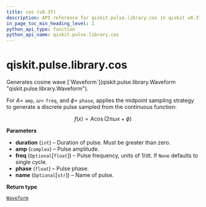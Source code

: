 ```yaml
---
title: cos (v0.37)
description: API reference for qiskit.pulse.library.cos in qiskit v0.37
in_page_toc_min_heading_level: 1
python_api_type: function
python_api_name: qiskit.pulse.library.cos
---
```


<span id="qiskit-pulse-library-cos" />

# qiskit.pulse.library.cos

<Function id="qiskit.pulse.library.cos" isDedicatedPage={true} github="https://github.com/qiskit/qiskit/tree/stable/0.21/qiskit/pulse/library/discrete.py" signature="cos(duration, amp, freq=None, phase=0, name=None)">
  Generates cosine wave [`Waveform`](qiskit.pulse.library.Waveform "qiskit.pulse.library.Waveform").

  For $A=$ `amp`, $\omega=$ `freq`, and $\phi=$ `phase`, applies the midpoint sampling strategy to generate a discrete pulse sampled from the continuous function:

$$
f(x) = A \cos(2 \pi \omega x + \phi)
$$

  **Parameters**

  *   **duration** (`int`) – Duration of pulse. Must be greater than zero.
  *   **amp** (`complex`) – Pulse amplitude.
  *   **freq** (`Optional`\[`float`]) – Pulse frequency, units of 1/dt. If `None` defaults to single cycle.
  *   **phase** (`float`) – Pulse phase.
  *   **name** (`Optional`\[`str`]) – Name of pulse.

  **Return type**

  [`Waveform`](qiskit.pulse.library.Waveform "qiskit.pulse.library.waveform.Waveform")
</Function>

